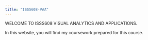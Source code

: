 ```yaml
---
title: "ISSS608-VAA"
---
```


WELCOME TO ISSS608 VISUAL ANALYTICS AND APPLICATIONS.

In this website, you will find my coursework prepared for this course.

